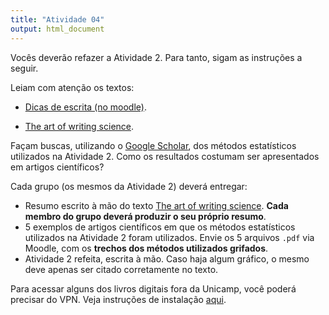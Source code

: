 ```yaml
---
title: "Atividade 04"
output: html_document
---
```



Vocês deverão refazer a Atividade 2. Para tanto, sigam as instruções a seguir.

Leiam com atenção os textos:

* [Dicas de escrita (no moodle)](http://www.ggte.unicamp.br/eam/mod/resource/view.php?id=136829).

* [The art of writing science](https://dx.doi.org/10.1002%2Fpro.514).


Façam buscas, utilizando o [Google Scholar](https://scholar.google.com), dos métodos estatísticos utilizados na Atividade 2. Como os resultados costumam ser apresentados em artigos científicos? 

Cada grupo (os mesmos da Atividade 2) deverá entregar:

* Resumo escrito à mão do texto [The art of writing science](https://dx.doi.org/10.1002%2Fpro.514). 
**Cada membro do grupo deverá produzir o seu próprio resumo**.
* 5 exemplos de artigos científicos em que os métodos estatísticos utilizados na Atividade 2 foram utilizados. Envie os 5 arquivos `.pdf` via Moodle, com os **trechos dos métodos utilizados grifados**.
* Atividade 2 refeita, escrita à mão. Caso haja algum gráfico, o mesmo deve apenas ser citado corretamente no texto.


Para acessar alguns dos livros digitais fora da Unicamp, você poderá precisar do VPN. Veja instruções de instalação [aqui](https://www.ccuec.unicamp.br/ccuec/servicos/acesso_remoto_vpn).

